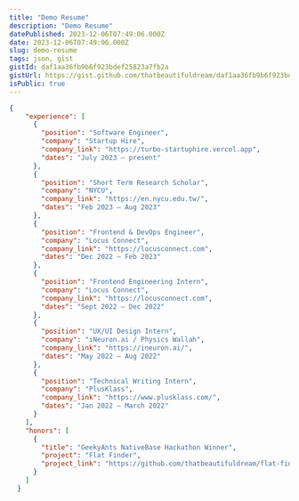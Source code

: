 ```yaml
---
title: "Demo Resume"
description: "Demo Resume"
datePublished: 2023-12-06T07:49:06.000Z
date: 2023-12-06T07:49:06.000Z
slug: demo-resume
tags: json, gist
gistId: daf1aa36fb9b6f923bdef25823a7fb2a
gistUrl: https://gist.github.com/thatbeautifuldream/daf1aa36fb9b6f923bdef25823a7fb2a
isPublic: true
---
```


```json title="resume.json"
{
    "experience": [
      {
        "position": "Software Engineer",
        "company": "Startup Hire",
        "company_link": "https://turbo-startuphire.vercel.app",
        "dates": "July 2023 – present"
      },
      {
        "position": "Short Term Research Scholar",
        "company": "NYCU",
        "company_link": "https://en.nycu.edu.tw/",
        "dates": "Feb 2023 – Aug 2023"
      },
      {
        "position": "Frontend & DevOps Engineer",
        "company": "Locus Connect",
        "company_link": "https://locusconnect.com",
        "dates": "Dec 2022 – Feb 2023"
      },
      {
        "position": "Frontend Engineering Intern",
        "company": "Locus Connect",
        "company_link": "https://locusconnect.com",
        "dates": "Sept 2022 – Dec 2022"
      },
      {
        "position": "UX/UI Design Intern",
        "company": "iNeuron.ai / Physics Wallah",
        "company_link": "https://ineuron.ai/",
        "dates": "May 2022 – Aug 2022"
      },
      {
        "position": "Technical Writing Intern",
        "company": "PlusKlass",
        "company_link": "https://www.plusklass.com/",
        "dates": "Jan 2022 – March 2022"
      }
    ],
    "honors": [
      {
        "title": "GeekyAnts NativeBase Hackathon Winner",
        "project": "Flat Finder",
        "project_link": "https://github.com/thatbeautifuldream/flat-finder"
      }
    ]
  }
  
```

